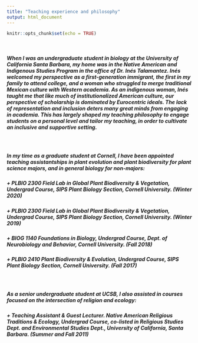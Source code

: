 ```yaml
---
title: "Teaching experience and philosophy"
output: html_document
---
```


```r
knitr::opts_chunk$set(echo = TRUE)
```

<br>  

##### When I was an undergraduate student in biology at the University of California Santa Barbara, my home was in the Native American and Indigenous Studies Program in the office of Dr. Inés Talamantez. Inés welcomed my perspective as a first-generation immigrant, the first in my family to attend college, and a woman who struggled to merge traditional Mexican culture with Western academia. As an indigenous woman, Inés taught me that like much of institutionalized American culture, our perspective of scholarship is dominated by Eurocentric ideals. The lack of representation and inclusion deters many great minds from engaging in academia. This has largely shaped my teaching philosophy to engage students on a personal level and tailor my teaching, in order to cultivate an inclusive and supportive setting.  

<br>

##### In my time as a graduate student at Cornell, I have been appointed teaching assistantships in plant evolution and plant biodiversity for plant science majors, and in general biology for non-majors:   
#####  + PLBIO 2300 Field Lab in Global Plant Biodiversity & Vegetation, Undergrad Course, SIPS Plant Biology Section, Cornell University. (Winter 2020)  
#####  + PLBIO 2300 Field Lab in Global Plant Biodiversity & Vegetation, Undergrad Course, SIPS Plant Biology Section, Cornell University. (Winter 2019)  
#####  + BIOG 1140 Foundations in Biology, Undergrad Course, Dept. of Neurobiology and Behavior, Cornell University. (Fall 2018)  
#####  + PLBIO 2410 Plant Biodiversity & Evolution, Undergrad Course, SIPS Plant Biology Section, Cornell University. (Fall 2017)  

<br>

##### As a senior undergraduate student at UCSB, I also assisted in courses focused on the intersection of religion and ecology:  
#####  + Teaching Assistant & Guest Lecturer. Native American Religious Traditions & Ecology, Undergrad Course, co-listed in Religious Studies Dept. and Environmental Studies Dept., University of California, Santa Barbara. (Summer and Fall 2011)  

